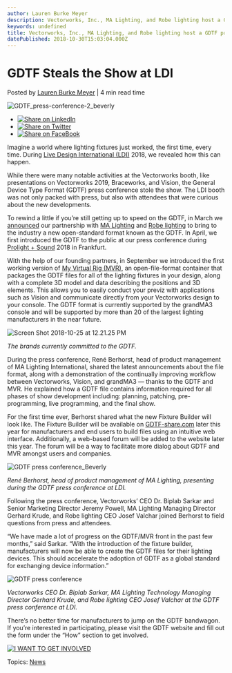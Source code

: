 ```yaml
---
author: Lauren Burke Meyer
description: Vectorworks, Inc., MA Lighting, and Robe lighting host a GDTF press conference at LDI. 
keywords: undefined
title: Vectorworks, Inc., MA Lighting, and Robe lighting host a GDTF press conference at LDI.  
datePublished: 2018-10-30T15:03:04.000Z
---
```

  

# GDTF Steals the Show at LDI

 Posted by [Lauren Burke Meyer](https://blog.vectorworks.net/author/laurenburke) | 4 min read time 

![GDTF_press-conference-2_beverly](https://blog.vectorworks.net/hubfs/GDTF_press-conference-2_beverly.jpg) 

* [![Share on LinkedIn](https://2659751.fs1.hubspotusercontent-na1.net/hubfs/2659751/michaelDemo/share-LI.png)](http://www.linkedin.com/shareArticle?mini=true&url=https%3A%2F%2Fblog.vectorworks.net%2Fgdtf-steals-the-show-at-ldi)
* [![Share on Twitter](https://2659751.fs1.hubspotusercontent-na1.net/hubfs/2659751/michaelDemo/share-TW.png)](https://www.twitter.com/share?text=GDTF%20Steals%20the%20Show%20at%20LDI&url=https%3A%2F%2Fblog.vectorworks.net%2Fgdtf-steals-the-show-at-ldi&via=PMGTweets)
* [![Share on FaceBook](https://2659751.fs1.hubspotusercontent-na1.net/hubfs/2659751/michaelDemo/share-FB.png)](https://www.facebook.com/sharer/sharer.php?u=https%3A%2F%2Fblog.vectorworks.net%2Fgdtf-steals-the-show-at-ldi)

Imagine a world where lighting fixtures just worked, the first time, every time. During [Live Design International (LDI)](https://www.ldishow.com/ldi18/Public/Enter.aspx) 2018, we revealed how this can happen. 

While there were many notable activities at the Vectorworks booth, like presentations on Vectorworks 2019, Braceworks, and Vision, the General Device Type Format (GDTF) press conference stole the show. The LDI booth was not only packed with press, but also with attendees that were curious about the new developments. 

To rewind a little if you’re still getting up to speed on the GDTF, in March we [announced](https://www.vectorworks.net/news/press-releases/vectorworks-inc-ma-lighting-and-robe-lighting-pioneer-open-data-standard-for-linking-luminaires-cons?utm%5Fcampaign=blog&utm%5Fsource=intext&utm%5Fmedium=planetvectorworks&utm%5Fcontent=ldirecap103018) our partnership with [MA Lighting](https://www.malighting.com/) and [Robe lighting](https://www.robe.cz/) to bring to the industry a new open-standard format known as the GDTF. In April, we first introduced the GDTF to the public at our press conference during [Prolight + Sound](https://pls.messefrankfurt.com/frankfurt/en.html) 2018 in Frankfurt. 

With the help of our founding partners, in September we introduced the first working version of [My Virtual Rig (MVR)](https://www.youtube.com/watch?v=bXu%5FrmUMU-Y), an open-file-format container that packages the GDTF files for all of the lighting fixtures in your design, along with a complete 3D model and data describing the positions and 3D elements. This allows you to easily conduct your previz with applications such as Vision and communicate directly from your Vectorworks design to your console. The GDTF format is currently supported by the grandMA3 console and will be supported by more than 20 of the largest lighting manufacturers in the near future.

![Screen Shot 2018-10-25 at 12.21.25 PM](https://blog.vectorworks.net/hs-fs/hubfs/Screen%20Shot%202018-10-25%20at%2012.21.25%20PM.png?width=3568&name=Screen%20Shot%202018-10-25%20at%2012.21.25%20PM.png)

_The brands currently committed to the GDTF._ 

During the press conference, René Berhorst, head of product management of MA Lighting International, shared the latest announcements about the file format, along with a demonstration of the continually improving workflow between Vectorworks, Vision, and grandMA3 — thanks to the GDTF and MVR. He explained how a GDTF file contains information required for all phases of show development including: planning, patching, pre-programming, live programming, and the final show. 

For the first time ever, Berhorst shared what the new Fixture Builder will look like. The Fixture Builder will be available on [GDTF-share.com](https://gdtf-share.com/) later this year for manufacturers and end users to build files using an intuitive web interface. Additionally, a web-based forum will be added to the website later this year. The forum will be a way to facilitate more dialog about GDTF and MVR amongst users and companies.

![GDTF press conference_Beverly](https://blog.vectorworks.net/hs-fs/hubfs/GDTF%20press%20conference_Beverly.jpg?width=478&name=GDTF%20press%20conference_Beverly.jpg)

_René Berhorst, head of product management of MA Lighting, presenting during the GDTF press conference at LDI._

Following the press conference, Vectorworks’ CEO Dr. Biplab Sarkar and Senior Marketing Director Jeremy Powell, MA Lighting Managing Director Gerhard Krude, and Robe lighting CEO Josef Valchar joined Berhorst to field questions from press and attendees. 

“We have made a lot of progress on the GDTF/MVR front in the past few months,” said Sarkar. “With the introduction of the fixture builder, manufacturers will now be able to create the GDTF files for their lighting devices. This should accelerate the adoption of GDTF as a global standard for exchanging device information.”

![GDTF press conference](https://blog.vectorworks.net/hs-fs/hubfs/GDTF%20press%20conference.png?width=450&name=GDTF%20press%20conference.png)

_Vectorworks CEO Dr. Biplab Sarkar, MA Lighting Technology Managing Director Gerhard Krude, and Robe lighting CEO Josef Valchar at the GDTF press conference at LDI._ 

There’s no better time for manufacturers to jump on the GDTF bandwagon. If you’re interested in participating, please visit the GDTF website and fill out the form under the “How” section to get involved.

[![I WANT TO GET INVOLVED](https://no-cache.hubspot.com/cta/default/3018241/c52fc3c8-489f-4009-a1fb-694b092961f9.png)](https://cta-redirect.hubspot.com/cta/redirect/3018241/c52fc3c8-489f-4009-a1fb-694b092961f9) 

 Topics: [News](https://blog.vectorworks.net/topic/news) 

  